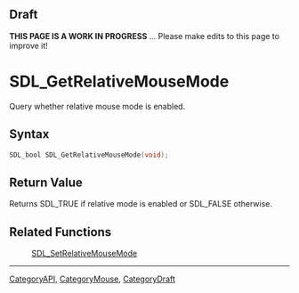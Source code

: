 
== Draft ==

'''THIS PAGE IS A WORK IN PROGRESS''' ... Please make edits to this page to improve it!
= SDL_GetRelativeMouseMode =

Query whether relative mouse mode is enabled.

== Syntax ==

<syntaxhighlight lang='c'>
SDL_bool SDL_GetRelativeMouseMode(void);
</syntaxhighlight>

== Return Value ==

Returns SDL_TRUE if relative mode is enabled or SDL_FALSE otherwise.

== Related Functions ==

:[[SDL_SetRelativeMouseMode]]

----
[[CategoryAPI]], [[CategoryMouse]], [[CategoryDraft]]


